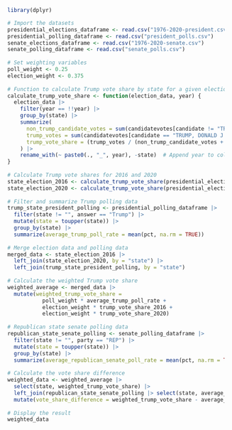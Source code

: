 ```r
  library(dplyr)

  # Import the datasets
  presidential_elections_dataframe <- read.csv("1976-2020-president.csv")
  presidential_polling_dataframe <- read.csv("president_polls.csv")
  senate_elections_dataframe <- read.csv("1976-2020-senate.csv")
  senate_polling_dataframe <- read.csv("senate_polls.csv")
  
  # Set weighting variables
  poll_weight <- 0.25
  election_weight <- 0.375
  
  # Function to calculate Trump vote share by state for a given election year
  calculate_trump_vote_share <- function(election_data, year) {
    election_data |>
      filter(year == !!year) |>
      group_by(state) |>
      summarize(
        non_trump_candidate_votes = sum(candidatevotes[candidate != "TRUMP, DONALD J."], na.rm = TRUE),
        trump_votes = sum(candidatevotes[candidate == "TRUMP, DONALD J."], na.rm = TRUE),
        trump_vote_share = (trump_votes / (non_trump_candidate_votes + trump_votes)) * 100
      ) |>
      rename_with(~ paste0(., "_", year), -state)  # Append year to column names
  }
  
  # Calculate Trump vote shares for 2016 and 2020
  state_election_2016 <- calculate_trump_vote_share(presidential_elections_dataframe, 2016)
  state_election_2020 <- calculate_trump_vote_share(presidential_elections_dataframe, 2020)
  
  # Filter and summarize Trump polling data
  trump_state_president_polling <- presidential_polling_dataframe |>
    filter(state != "", answer == "Trump") |>
    mutate(state = toupper(state)) |>
    group_by(state) |>
    summarize(average_trump_poll_rate = mean(pct, na.rm = TRUE))
  
  # Merge election data and polling data
  merged_data <- state_election_2016 |>
    left_join(state_election_2020, by = "state") |>
    left_join(trump_state_president_polling, by = "state")
  
  # Calculate the weighted Trump vote share
  weighted_average <- merged_data |>
    mutate(weighted_trump_vote_share = 
             poll_weight * average_trump_poll_rate +
             election_weight * trump_vote_share_2016 +
             election_weight * trump_vote_share_2020)
  
  # Republican state senate polling data
  republican_state_senate_polling <- senate_polling_dataframe |>
    filter(state != "", party == "REP") |>
    mutate(state = toupper(state)) |>
    group_by(state) |>
    summarize(average_republican_senate_poll_rate = mean(pct, na.rm = TRUE))
  
  # Calculate the vote share difference
  weighted_data <- weighted_average |>
    select(state, weighted_trump_vote_share) |>
    left_join(republican_state_senate_polling |> select(state, average_republican_senate_poll_rate), by = "state") |>
    mutate(vote_share_difference = weighted_trump_vote_share - average_republican_senate_poll_rate)
  
  # Display the result
  weighted_data
```

